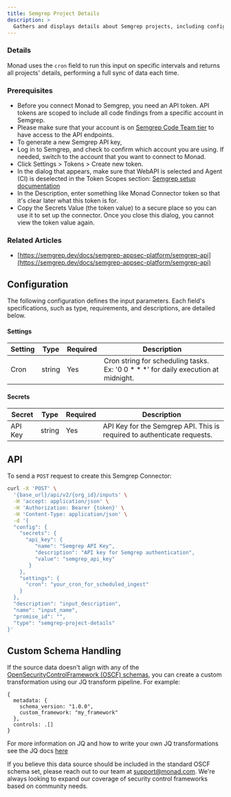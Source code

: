 ```yaml
---
title: Semgrep Project Details
description: >
  Gathers and displays details about Semgrep projects, including configuration settings, applied rules, and scan results.
---
```


### Details
Monad uses the `cron` field to run this input on specific intervals and returns all projects' details, performing a full sync of data each time.
### Prerequisites
- Before you connect Monad to Semgrep, you need an API token. API tokens are scoped to include all code findings from a specific account in Semgrep.
- Please make sure that your account is on [Semgrep Code Team tier](https://semgrep.dev/docs/usage-and-billing#integrations-and-notifications) to have access to the API endpoints.
- To generate a new Semgrep API key,
- Log in to Semgrep, and check to confirm which account you are using. If needed, switch to the account that you want to connect to Monad.
- Click Settings > Tokens > Create new token.
- In the dialog that appears, make sure that WebAPI is selected and Agent (CI) is deselected in the Token Scopes section: [Semgrep setup documentation](https://semgrep.dev/api/v1/docs/#section/Authentication)
- In the Description, enter something like Monad Connector token so that it's clear later what this token is for.
- Copy the Secrets Value (the token value) to a secure place so you can use it to set up the connector. Once you close this dialog, you cannot view the token value again. 
### Related Articles
- [https://semgrep.dev/docs/semgrep-appsec-platform/semgrep-api](https://semgrep.dev/docs/semgrep-appsec-platform/semgrep-api)

## Configuration
The following configuration defines the input parameters. Each field's specifications, such as type, requirements, and descriptions, are detailed below.

#### Settings

| Setting | Type | Required | Description |
|---------|------|----------|-------------|
| Cron | string | Yes | Cron string for scheduling tasks. Ex: '0 0 * * *' for daily execution at midnight. |

#### Secrets

| Secret | Type | Required | Description |
|---------|------|----------|-------------|
| API Key | string | Yes | API Key for the Semgrep API. This is required to authenticate requests. |

## API

To send a `POST` request to create this Semgrep Connector:

```bash
curl -X 'POST' \
  '{base_url}/api/v2/{org_id}/inputs' \
  -H 'accept: application/json' \
  -H 'Authorization: Bearer {token}' \
  -H 'Content-Type: application/json' \
  -d '{
  "config": {
    "secrets": {
      "api_key": {
         "name": "Semgrep API Key",
         "description": "API key for Semgrep authentication",
         "value": "semgrep_api_key"
       }
    },
    "settings": {
      "cron": "your_cron_for_scheduled_ingest"
    }
  },
  "description": "input_description",
  "name": "input_name",
  "promise_id": "",
  "type": "semgrep-project-details"
}'
```

## Custom Schema Handling

If the source data doesn't align with any of the [OpenSecurityControlFramework (OSCF) schemas](https://github.com/ocsf), you can create a custom transformation using our JQ transform pipeline. For example:

```jq
{
  metadata: {
    schema_version: "1.0.0",
    custom_framework: "my_framework"
  },
  controls: .[]
}
```

For more information on JQ and how to write your own JQ transformations see the JQ docs [here](https://jqlang.github.io/jq/)

If you believe this data source should be included in the standard OSCF schema set, please reach out to our team at [support@monad.com](mailto:support@monad.com). We're always looking to expand our coverage of security control frameworks based on community needs.

